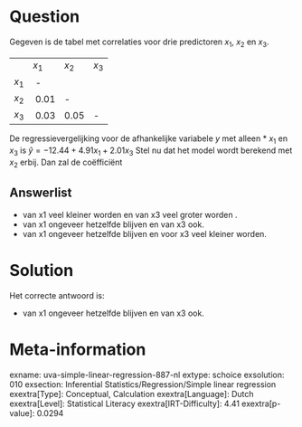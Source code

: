 Question
========

Gegeven is de tabel met correlaties voor drie predictoren *x*~1~, *x*~2~
en *x*~3~.

  -------- -------- -------- --------
           *x*~1~   *x*~2~   *x*~3~
  *x*~1~    -                 
  *x*~2~    0.01    \-        
  *x*~3~    0.03    0.05     \-
  -------- -------- -------- --------

De regressievergelijking voor de afhankelijke variabele *y* met alleen
* *x*~1~ en *x*~3~ is $\hat{y} = -12.44 + 4.91x_{1} + 2.01x_{3}$
Stel nu dat het model wordt berekend met *x*~2~ erbij. Dan zal de
coëfficiënt

Answerlist
----------

* van x1 veel kleiner worden en van x3 veel groter worden .
* van x1 ongeveer hetzelfde blijven en van x3 ook.
* van x1 ongeveer hetzelfde blijven en voor x3 veel kleiner worden.

Solution
========

Het correcte antwoord is: 

* van x1 ongeveer hetzelfde blijven en van x3 ook.

Meta-information
================
exname: uva-simple-linear-regression-887-nl
extype: schoice
exsolution: 010
exsection: Inferential Statistics/Regression/Simple linear regression
exextra[Type]: Conceptual, Calculation
exextra[Language]: Dutch
exextra[Level]: Statistical Literacy
exextra[IRT-Difficulty]: 4.41
exextra[p-value]: 0.0294

